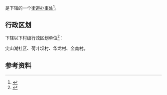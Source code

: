 {{中国乡级行政区|43/01/04/017/000}}

'''{{PAGENAMEBASE}}'''是{{PRC admin/fullname|43/01/04/017/000|3}}下辖的一个[[街道办事处|街道办事处]]<ref>{{PRC admin/ref sgc|{{PRC admin/parent|43/01/04/017/000}}}}</ref>。

== 行政区划 ==
{{PAGENAMEBASE}}下辖以下村级行政区划单位<ref>{{PRC admin/ref sgc|43/01/04/017/000}}</ref>：

尖山湖社区、荷叶坝村、华龙村、金南村。

== 参考资料 ==
{{reflist}}

{{湖南行政区划小作品}}
{{PRC admin/navcat|43/01/04/017/000}}